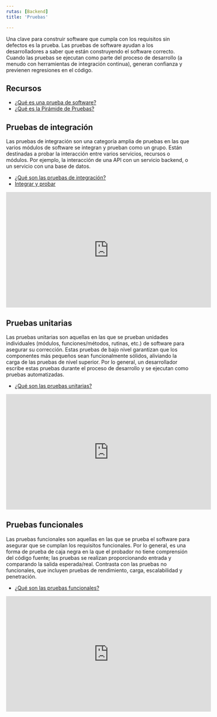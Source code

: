 ```yaml
---
rutas: [Backend]
title: 'Pruebas'

---
```


Una clave para construir software que cumpla con los requisitos sin defectos es la prueba. Las pruebas de software ayudan a los desarrolladores a saber que están construyendo el software correcto. Cuando las pruebas se ejecutan como parte del proceso de desarrollo (a menudo con herramientas de integración continua), generan confianza y previenen regresiones en el código.

## Recursos

* [¿Qué es una prueba de software?](https://www.ibm.com/mx-es/topics/software-testing)
* [¿Qué es la Pirámide de Pruebas?](https://medium.com/nicasource/qué-es-la-pirámide-de-pruebas-6ac4356c963f)

## Pruebas de integración

Las pruebas de integración son una categoría amplia de pruebas en las que varios módulos de software se integran y prueban como un grupo. Están destinadas a probar la interacción entre varios servicios, recursos o módulos. Por ejemplo, la interacción de una API con un servicio backend, o un servicio con una base de datos.

* [¿Qué son las pruebas de integración?](https://www.zaptest.com/es/que-son-las-pruebas-de-integracion-profundizacion-en-los-tipos-el-proceso-y-la-aplicacion)
* [Integrar y probar](https://www.ibm.com/docs/es/urbancode-release/6.1.0?topic=releases-integrate-test)

<Subtitles/>
<iframe width="560" height="315" src="https://www.youtube.com/embed/QYCaaNz8emY?si=ku1xeIyFCMRwN33n" title="YouTube video player" frameborder="0" allow="accelerometer; autoplay; clipboard-write; encrypted-media; gyroscope; picture-in-picture; web-share" allowfullscreen></iframe>

## Pruebas unitarias

Las pruebas unitarias son aquellas en las que se prueban unidades individuales (módulos, funciones/métodos, rutinas, etc.) de software para asegurar su corrección. Estas pruebas de bajo nivel garantizan que los componentes más pequeños sean funcionalmente sólidos, aliviando la carga de las pruebas de nivel superior. Por lo general, un desarrollador escribe estas pruebas durante el proceso de desarrollo y se ejecutan como pruebas automatizadas.

* [¿Qué son las pruebas unitarias?](https://aws.amazon.com/es/what-is/unit-testing/#:~:text=Una%20prueba%20unitaria%20es%20un,la%20lógica%20teórica%20del%20desarrollador.)

<Subtitles/>

<iframe width="560" height="315" src="https://www.youtube.com/embed/iWtxEDE1IR4?si=7a0G6jWrO1kGCGTA" title="YouTube video player" frameborder="0" allow="accelerometer; autoplay; clipboard-write; encrypted-media; gyroscope; picture-in-picture; web-share" allowfullscreen></iframe>

## Pruebas funcionales

Las pruebas funcionales son aquellas en las que se prueba el software para asegurar que se cumplan los requisitos funcionales. Por lo general, es una forma de prueba de caja negra en la que el probador no tiene comprensión del código fuente; las pruebas se realizan proporcionando entrada y comparando la salida esperada/real. Contrasta con las pruebas no funcionales, que incluyen pruebas de rendimiento, carga, escalabilidad y penetración.

* [¿Qué son las pruebas funcionales?](https://www.zaptest.com/es/que-son-las-pruebas-funcionales-tipos-ejemplos-lista-de-comprobacion-y-aplicacion)

<Subtitles/>
<iframe width="560" height="315" src="https://www.youtube.com/embed/j_79AXkG4PY?si=NILhAzKIMmS1aizy" title="YouTube video player" frameborder="0" allow="accelerometer; autoplay; clipboard-write; encrypted-media; gyroscope; picture-in-picture; web-share" allowfullscreen></iframe>